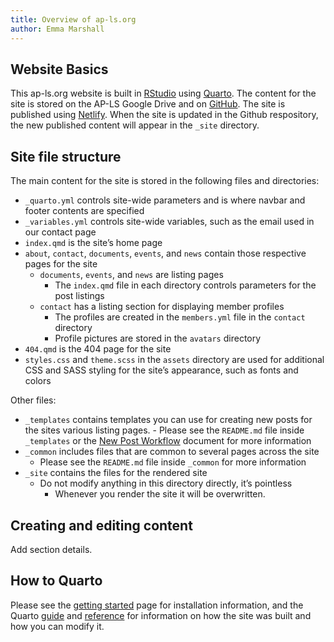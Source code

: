 ```yaml
---
title: Overview of ap-ls.org
author: Emma Marshall
---
```


## Website Basics

This ap-ls.org website is built in [RStudio](https://www.rstudio.com/) using [Quarto](https://quarto.org). The content for the site is stored on the AP-LS Google Drive and on [GitHub](https://github.com). The site is published using [Netlify](https://www.netlify.com/). When the site is updated in the Github respository, the new published content will appear in the `_site` directory.


## Site file structure

The main content for the site is stored in the following files and directories:

- `_quarto.yml` controls site-wide parameters and is where navbar and footer contents are specified
- `_variables.yml` controls site-wide variables, such as the email used in our contact page
- `index.qmd` is the site's home page
- `about`, `contact`, `documents`, `events`, and `news` contain those respective pages for the site
  - `documents`, `events`, and `news` are listing pages
      - The `index.qmd` file in each directory controls parameters for the post listings
  - `contact` has a listing section for displaying member profiles
      - The profiles are created in the `members.yml` file in the `contact` directory
      - Profile pictures are stored in the `avatars` directory
- `404.qmd` is the 404 page for the site
- `styles.css` and `theme.scss` in the `assets` directory are used for additional CSS and SASS styling for the site's appearance, such as fonts and colors

Other files:

- `_templates` contains templates you can use for creating new posts for the sites various listing pages.     - Please see the `README.md` file inside `_templates` or the [New Post Workflow](/documents/posts/new-post-workflow) document for more information
- `_common` includes files that are common to several pages across the site
    - Please see the `README.md` file inside `_common` for more information
- `_site` contains the files for the rendered site
    - Do not modify anything in this directory directly, it's pointless
        - Whenever you render the site it will be overwritten. 

## Creating and editing content

Add section details. 

## How to Quarto

Please see the [getting started](https://quarto.org/docs/get-started/) page for installation information, and the Quarto [guide](https://quarto.org/docs/guide/) and [reference](https://quarto.org/docs/reference/) for information on how the site was built and how you can modify it.